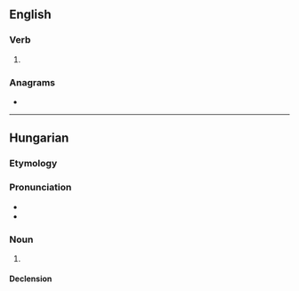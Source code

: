 ==English==

===Verb===
{{head|en|verb form}}

# {{en-past of|partner}}

===Anagrams===
* {{l|en|Terpander}}

----

==Hungarian==

===Etymology===
{{hu-suffix|partner|ed|nocat=y}}

===Pronunciation===
* {{hu-IPA}}
* {{hyphenation|part|ne|red|lang=hu}}

===Noun===
{{head|hu|noun form}}

# {{hu-inflection of|partner|2s|pos}}

====Declension====
{{hu-infl-nom|partnerede|e|n=sg|esm_sg=1}}